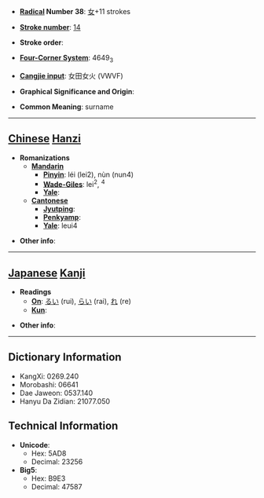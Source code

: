 * '''[[Wiktionary:Chinese radical index| Radical]] Number 38''': [[Wiktionary:Chinese radical index 女|女]]+11 strokes

* '''[[Wiktionary:Chinese total strokes index|Stroke number]]''': [[Wiktionary:Chinese total strokes index 14|14]]

* '''Stroke order''': 

* '''[[Wiktionary:Chinese four corner index|Four-Corner System]]''': 4649<sub>3</sub>

* '''[[Wiktionary:Chinese Cangjie index|Cangjie input]]''': 女田女火 (VWVF)

* '''Graphical Significance and Origin''': 

* '''Common Meaning''': surname

----

== [[Chinese]] [[Hanzi]] ==

* '''Romanizations'''
** '''[[Mandarin]]'''
*** '''[[Pinyin]]''': léi (lei2), nùn (nun4)
*** '''[[Wade-Giles]]''': lei<sup>2</sup>, <sup>4</sup>
*** '''[[Yale]]''': 
** '''[[Cantonese]]'''
*** '''[[Jyutping]]''':
*** '''[[Penkyamp]]''': 
*** '''[[Yale]]''': leui4

* '''Other info''': 

----

== [[Japanese]] [[Kanji]] ==

* '''Readings'''
** '''[[On]]''': [[るい]] (rui), [[らい]] (rai), [[れ]] (re)
** '''[[Kun]]''': 

* '''Other info''':  

----

== Dictionary Information ==

* KangXi: 0269.240
* Morobashi: 06641
* Dae Jaweon: 0537.140
* Hanyu Da Zidian: 21077.050

== Technical Information ==

* '''Unicode''':
** Hex: 5AD8
** Decimal: 23256
* '''Big5''':
** Hex: B9E3
** Decimal: 47587